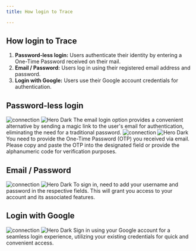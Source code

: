 ```yaml
---
title: How login to Trace

---
```



## How login to Trace

1. <b>Password-less login:</b>  Users authenticate their identity by entering a One-Time Password received on their mail.
2. <b>Email / Password:</b>  Users log in using their registered email address and password.
3. <b>Login with Google:</b>  Users use their Google account credentials for authentication.


## Password-less login
<Steps>
  <Step title="Add your email">
   <img
  className="block dark:hidden"
  src="/images/mockups/login.png"
  alt="connection"
/>
<img
  className="hidden dark:block"
  src="/images/mockups/login-b.png"
  alt="Hero Dark"
/>
    The email login option provides a convenient alternative by sending a magic link to the user's email for authentication, eliminating the need for a traditional password.
  </Step>
  <Step title="Verify One time password">
     <img
  className="block dark:hidden"
  src="/images/mockups/otp.png"
  alt="connection"
/>
<img
  className="hidden dark:block"
  src="/images/mockups/otp-b.png"
  alt="Hero Dark"
/>
    You need to provide the One-Time Password (OTP) you received via email. Please copy and paste the OTP into the designated field or provide the alphanumeric code for verification purposes.
  </Step>
</Steps>


## Email / Password
<Steps>
   <Step title="Email/Password"> 
     <img
  className="block dark:hidden"
  src="/images/mockups/mail.png"
  alt="connection"
/>
<img
  className="hidden dark:block"
  src="/images/mockups/mail-b.png"
  alt="Hero Dark"
/>
    To sign in, need to add your username and password in the respective fields. This will grant you access to your account and its associated features.
  </Step>
</Steps>


## Login with Google
<Steps>
   <Step title="Login with Google"> 
     <img
  className="block dark:hidden"
  src="/images/mockups/google.png"
  alt="connection"
/>
<img
  className="hidden dark:block"
  src="/images/mockups/google-b.png"
  alt="Hero Dark"
/>
   Sign in using your Google account for a seamless login experience, utilizing your existing credentials for quick and convenient access.
  </Step>
</Steps>
